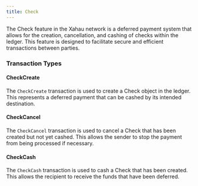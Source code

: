 ```yaml
---
title: Check
---
```


The Check feature in the Xahau network is a deferred payment system that allows for the creation, cancellation, and cashing of checks within the ledger. This feature is designed to facilitate secure and efficient transactions between parties.

### Transaction Types

#### CheckCreate

The `CheckCreate` transaction is used to create a Check object in the ledger. This represents a deferred payment that can be cashed by its intended destination.

<LinkCard title="CheckCreate" href="/docs/protocol-reference/transactions/transaction-types/checkcreate" />

#### CheckCancel

The `CheckCancel` transaction is used to cancel a Check that has been created but not yet cashed. This allows the sender to stop the payment from being processed if necessary.

<LinkCard title="CheckCancel" href="/docs/protocol-reference/transactions/transaction-types/checkcancel" />

#### CheckCash

The `CheckCash` transaction is used to cash a Check that has been created. This allows the recipient to receive the funds that have been deferred.

<LinkCard title="CheckCash" href="/docs/protocol-reference/transactions/transaction-types/checkcash" />
